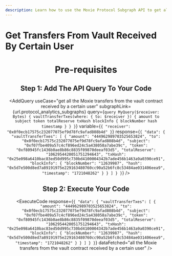 ```yaml
---
description: Learn how to use the Moxie Protocol Subgraph API to get all the Moxie transfers from the vault contract received by a certain user on the Moxie protocol.
---
```



# Get Transfers From Vault Received By Certain User

<Header
  useCase="get all the Moxie transfers from the vault contract received by a certain user"
  apiName="Moxie Protocol Subgraph"
/>

# Pre-requisites

<Prerequisites apiName="Moxie Protocol Subgraph" />

## Step 1: Add The API Query To Your Code

<AddQuery
  useCase="get all the Moxie transfers from the vault contract received by a certain user"
  subgraphLink={url.protocol_analytics_subgraphs}
  query={`query MyQuery($receiver: Bytes) {
  vaultTransferTxes(where: { to: $receiver }) {
    amount
    to
    subject
    token
    totalReserve
    txHash
    blockInfo {
      blockNumber
      hash
      timestamp
    }
  }
}`}
  variable={`{
  "receiver": "0x0f0ecb17575c232077075ef9d78fc9afad808b4d"
}`}
  response={`{
  "data": {
    "vaultTransferTxes": [
      {
        "amount": "444962989703525653824",
        "to": "0x0f0ecb17575c232077075ef9d78fc9afad808b4d",
        "subject": "0xf07fbe409a57c4cf896ed24c5a438058a7abe39c",
        "token": "0xf80945fc1436b0ae8b86c8835f09870deeaf03d5",
        "totalReserve": "1062954420051751294643",
        "txHash": "0x25e098a6410bac83ed50d995c730bd4100004342b7ade456b1463a9a0390ce91",
        "blockInfo": {
          "blockNumber": "12639987",
          "hash": "0x5d7e500d8ed7a89191975e229163480760cc90a52b6fc8c53484ae031406eea9",
          "timestamp": "1721048262"
        }
      }
    ]
  }
}`}
/>

## Step 2: Execute Your Code

<ExecuteCode
  response={`{
  "data": {
    "vaultTransferTxes": [
      {
        "amount": "444962989703525653824",
        "to": "0x0f0ecb17575c232077075ef9d78fc9afad808b4d",
        "subject": "0xf07fbe409a57c4cf896ed24c5a438058a7abe39c",
        "token": "0xf80945fc1436b0ae8b86c8835f09870deeaf03d5",
        "totalReserve": "1062954420051751294643",
        "txHash": "0x25e098a6410bac83ed50d995c730bd4100004342b7ade456b1463a9a0390ce91",
        "blockInfo": {
          "blockNumber": "12639987",
          "hash": "0x5d7e500d8ed7a89191975e229163480760cc90a52b6fc8c53484ae031406eea9",
          "timestamp": "1721048262"
        }
      }
    ]
  }
}`}
  dataFetched="all the Moxie transfers from the vault contract received by a certain user"
/>

<DeveloperSupport />
